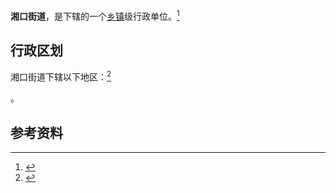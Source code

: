 {{中国乡级行政区|42/01/13/004/000}}

'''湘口街道'''，是{{PRC admin/fullname|42/01/13/004/000|3}}下辖的一个[[乡镇|乡镇]]级行政单位。<ref>{{PRC admin/ref sgc|{{PRC admin/parent|42/01/13/004/000}}}}</ref>

== 行政区划 ==

湘口街道下辖以下地区：<ref>{{PRC admin/ref sgc|42/01/13/004/000}}</ref>

{{PRC admin/children|42/01/13/004/000}}。

== 参考资料 ==

{{reflist}}

{{行政区划小作品}}
{{PRC admin/navcat|42/01/13/004/000}}